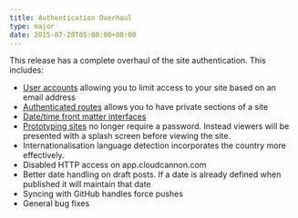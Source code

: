 ```yaml
---
title: Authentication Overhaul
type: major
date: 2015-07-20T05:00:00+00:00
---
```


This release has a complete overhaul of the site authentication. This includes:

* [User accounts](/documentation/host/authentication/#user-account-login) allowing you to limit access to your site based on an email address
* [Authenticated routes](/documentation/host/authentication/#custom-routes) allows you to have private sections of a site
* [Date/time front matter interfaces](/documentation/edit/interfaces/front-matter-editor/)
* [Prototyping sites](/documentation/host/authentication/none/#none) no longer require a password. Instead viewers will be presented with a splash screen before viewing the site.
* Internationalisation language detection incorporates the country more effectively.
* Disabled HTTP access on app.cloudcannon.com
* Better date handling on draft posts. If a date is already defined when published it will maintain that date
* Syncing with GitHub handles force pushes
* General bug fixes
